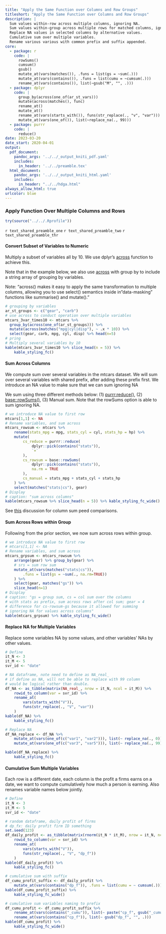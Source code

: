 ```yaml
---
title: "Apply the Same Function over Columns and Row Groups"
titleshort: "Apply the Same Function over Columns and Row Groups"
description: |
  Sum values within-row across multiple columns, ignoring NA. 
  Sum values within-group across multiple rows for matched columns, ignoring NA.
  Replace NA values in selected columns by alternative values.
  Cumulative sum over multiple variables.
  Rename various various with common prefix and suffix appended.
core:
  - package: r
    code: |
      rowSums()
      cumsum()
      gsub()
      mutate_at(vars(matches()), .funs = list(gs = ~sum(.)))
      mutate_at(vars(contains()), .funs = list(cumu = ~cumsum(.)))
      rename_at(vars(contains()), list(~gsub("M", "", .)))
  - package: dplyr
    code: |
      group_by(across(one_of(ar_st_vars)))
      mutate(across(matches(), func)
      rename_at()
      mutate_at()
      rename_at(vars(starts_with()), funs(str_replace(., "v", "var")))
      mutate_at(vars(one_of()), list(~replace_na(., 99)))
  - package: purrr
    code: |
      reduce()
date: 2023-03-20
date_start: 2020-04-01
output:
  pdf_document:
    pandoc_args: '../../_output_kniti_pdf.yaml'
    includes:
      in_header: '../../preamble.tex'
  html_document:
    pandoc_args: '../../_output_kniti_html.yaml'
    includes:
      in_header: "../../hdga.html"
always_allow_html: true
urlcolor: blue
---
```


### Apply Function Over Multiple Columns and Rows

```r
try(source("../../.Rprofile"))
```

`r text_shared_preamble_one`
`r text_shared_preamble_two`
`r text_shared_preamble_thr`

#### Convert Subset of Variables to Numeric 

Multiply a subset of variables all by 10. We use dplyr's [across](https://dplyr.tidyverse.org/reference/across.html) function to achieve this. 

Note that in the example below, we also use [across](https://dplyr.tidyverse.org/reference/across.html) with group by to include a string array of grouping by variables. 

Note: "across() makes it easy to apply the same transformation to multiple columns, allowing you to use select() semantics inside in "data-masking" functions like summarise() and mutate()."

```r
# grouping by variables
ar_st_groups <- c("gear", "carb")
# use across to conduct operation over multiple variables
mtcars_3var_times10 <- mtcars %>% 
  group_by(across(one_of(ar_st_groups))) %>%
  mutate(across(matches("mpg|cyl|disp"), ~ .x * 10)) %>%
  select(gear, carb, mpg, cyl, disp) %>% head(n=5)
# pring
# Multiply several variables by 10
kable(mtcars_3var_times10 %>% slice_head(n = 5)) %>% 
    kable_styling_fc()
```

#### Sum Across Columns

We compute sum over several variables in the mtcars dataset. We will sum over several variables with shared prefix, after adding these prefix first. We introduce an NA value to make sure that we can sum ignoring NA

We sum using three different methods below: (1) [purrr:reduce()](https://purrr.tidyverse.org/reference/reduce.html), (2) [base::rowSums()](https://www.rdocumentation.org/packages/base/versions/3.6.2/topics/colSums), (3) Manual sum. Note that the rowSums option is able to sum ignoring NA. 

```r
# we introduce NA value to first row
mtcars[1,1] <- NA
# Rename variables, and sum across
mtcars_rowsum <- mtcars %>%
    rename(stats_mpg = mpg, stats_cyl = cyl, stats_hp = hp) %>%
    mutate(
        cs_reduce = purrr::reduce(
            dplyr::pick(contains("stats")),
            `+`
        ),
        cs_rowsum = base::rowSums(
            dplyr::pick(contains("stats")),
            na.rm = TRUE
        ),
        cs_manual = stats_mpg + stats_cyl + stats_hp
    ) %>%
    select(matches("stats|cs"), gear)
# Display
# caption: "sum across columns"
kable(mtcars_rowsum %>% slice_head(n = 5)) %>% kable_styling_fc_wide()
```

See [this](https://stackoverflow.com/a/72069394/8280804) discussion for column sum peed comparisons. 

#### Sum Across Rows within Group

Following from the prior section, we now sum across rows within group. 

```r
# we introduce NA value to first row
# mtcars[1,1] <- NA
# Rename variables, and sum across
mtcars_grpsum <- mtcars_rowsum %>%  
    arrange(gear) %>% group_by(gear) %>%
    # srs = sum row sum
    mutate_at(vars(matches("stats|cs")), 
        .funs = list(gs = ~sum(., na.rm=TRUE))
    ) %>% 
    select(gear, matches("gs")) %>% 
    slice_head(n=1)
# Display
# caption: "gs = group sum, cs = col sum over the columns 
# with stats as prefix, sum across rows after col sum; gear = 4 
# difference for cs-rowsum-gs because it allowed for summing 
# ignoring NA for values across columns"
kable(mtcars_grpsum) %>% kable_styling_fc_wide()
```

#### Replace NA for Multiple Variables

Replace some variables NA by some values, and other variables' NAs by other values.

```r
# Define
it_N <- 3
it_M <- 5
svr_id <- "date"

# NA dataframe, note need to define as NA_real_
# if define as NA, will not be able to replace with 99 column
# would be logical rather than double.
df_NA <- as_tibble(matrix(NA_real_, nrow = it_N, ncol = it_M)) %>%
    rowid_to_column(var = svr_id) %>%
    rename_at(
        vars(starts_with("V")),
        funs(str_replace(., "V", "var"))
    )
kable(df_NA) %>%
    kable_styling_fc()

# Replace NA
df_NA_replace <- df_NA %>%
    mutate_at(vars(one_of(c("var1", "var2"))), list(~ replace_na(., 0))) %>%
    mutate_at(vars(one_of(c("var3", "var5"))), list(~ replace_na(., 99)))

kable(df_NA_replace) %>%
    kable_styling_fc()
```

#### Cumulative Sum Multiple Variables

Each row is a different date, each column is the profit a firms earns on a date, we want to compute cumulatively how much a person is earning. Also renames variable names below jointly.

```r
# Define
it_N <- 3
it_M <- 5
svr_id <- "date"

# random dataframe, daily profit of firms
# dp_fx: daily profit firm ID something
set.seed(123)
df_daily_profit <- as_tibble(matrix(rnorm(it_N * it_M), nrow = it_N, ncol = it_M)) %>%
    rowid_to_column(var = svr_id) %>%
    rename_at(
        vars(starts_with("V")),
        funs(str_replace(., "V", "dp_f"))
    )
kable(df_daily_profit) %>%
    kable_styling_fc()

# cumulative sum with suffix
df_cumu_profit_suffix <- df_daily_profit %>%
    mutate_at(vars(contains("dp_f")), .funs = list(cumu = ~ cumsum(.)))
kable(df_cumu_profit_suffix) %>%
    kable_styling_fc_wide()

# cumulative sum variables naming to prefix
df_cumu_profit <- df_cumu_profit_suffix %>%
    rename_at(vars(contains("_cumu")), list(~ paste("cp_f", gsub("_cumu", "", .), sep = ""))) %>%
    rename_at(vars(contains("cp_f")), list(~ gsub("dp_f", "", .)))
kable(df_cumu_profit) %>%
    kable_styling_fc_wide()
```

